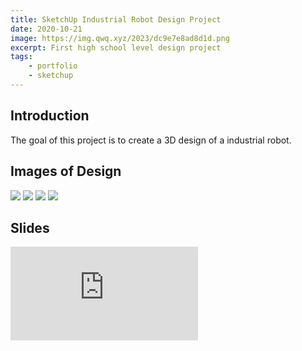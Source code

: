 ```yaml
---
title: SketchUp Industrial Robot Design Project
date: 2020-10-21
image: https://img.qwq.xyz/2023/dc9e7e8ad8d1d.png
excerpt: First high school level design project
tags:
    - portfolio
    - sketchup
---
```


## Introduction
The goal of this project is to create a 3D design of a industrial robot.

## Images of Design
![](https://img.qwq.xyz/2020/33426390af332.png)
![](https://img.qwq.xyz/2020/56af97b028200.png)
![](https://img.qwq.xyz/2020/23e1f3139ca3c.png)
![](https://img.qwq.xyz/2020/f85bd056b3dc7.png)

## Slides
<iframe src="https://docs.google.com/presentation/d/e/2PACX-1vQ1sKt5jvUrmgy87j4T0v5y4uRtoHXhtkPKjn91bafGFegU45G3f6Oae4EWlx2jnWE-3rN-addSBtRi/embed?start=false&loop=true&delayms=5000" frameBorder="0" allowFullScreen="true" mozallowfullscreen="true" webkitallowfullscreen="true" style={{height: "33em", width: "100%"}}></iframe>
